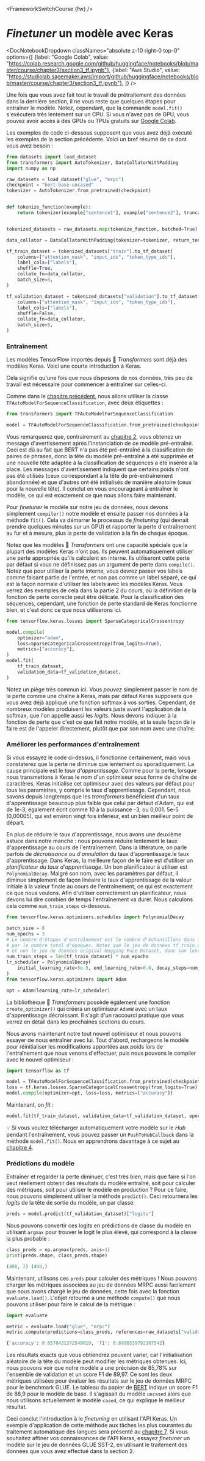 <FrameworkSwitchCourse {fw} />

# <i>Finetuner</i> un modèle avec Keras

<DocNotebookDropdown
  classNames="absolute z-10 right-0 top-0"
  options={[
    {label: "Google Colab", value: "https://colab.research.google.com/github/huggingface/notebooks/blob/master/course/chapter3/section3_tf.ipynb"},
    {label: "Aws Studio", value: "https://studiolab.sagemaker.aws/import/github/huggingface/notebooks/blob/master/course/chapter3/section3_tf.ipynb"},
]} />

Une fois que vous avez fait tout le travail de prétraitement des données dans la dernière section, il ne vous reste que quelques étapes pour entraîner le modèle. Notez, cependant, que la commande `model.fit()` s'exécutera très lentement sur un CPU. Si vous n'avez pas de GPU, vous pouvez avoir accès à des GPUs ou TPUs gratuits sur [Google Colab](https://colab.research.google.com/).

Les exemples de code ci-dessous supposent que vous avez déjà exécuté les exemples de la section précédente. Voici un bref résumé de ce dont vous avez besoin :

```py
from datasets import load_dataset
from transformers import AutoTokenizer, DataCollatorWithPadding
import numpy as np

raw_datasets = load_dataset("glue", "mrpc")
checkpoint = "bert-base-uncased"
tokenizer = AutoTokenizer.from_pretrained(checkpoint)


def tokenize_function(example):
    return tokenizer(example["sentence1"], example["sentence2"], truncation=True)


tokenized_datasets = raw_datasets.map(tokenize_function, batched=True)

data_collator = DataCollatorWithPadding(tokenizer=tokenizer, return_tensors="tf")

tf_train_dataset = tokenized_datasets["train"].to_tf_dataset(
    columns=["attention_mask", "input_ids", "token_type_ids"],
    label_cols=["labels"],
    shuffle=True,
    collate_fn=data_collator,
    batch_size=8,
)

tf_validation_dataset = tokenized_datasets["validation"].to_tf_dataset(
    columns=["attention_mask", "input_ids", "token_type_ids"],
    label_cols=["labels"],
    shuffle=False,
    collate_fn=data_collator,
    batch_size=8,
)
```

### Entraînement

Les modèles TensorFlow importés depuis 🤗 *Transformers* sont déjà des modèles Keras. Voici une courte introduction à Keras.

<Youtube id="rnTGBy2ax1c"/>

Cela signifie qu'une fois que nous disposons de nos données, très peu de travail est nécessaire pour commencer à entraîner sur celles-ci.

<Youtube id="AUozVp78dhk"/>

Comme dans le [chapitre précédent](/course/fr/chapter2), nous allons utiliser la classe `TFAutoModelForSequenceClassification`, avec deux étiquettes : 

```py
from transformers import TFAutoModelForSequenceClassification

model = TFAutoModelForSequenceClassification.from_pretrained(checkpoint, num_labels=2)
```

Vous remarquerez que, contrairement au [chapitre 2](/course/fr/chapter2), vous obtenez un message d'avertissement après l'instanciation de ce modèle pré-entraîné. Ceci est dû au fait que BERT n'a pas été pré-entraîné à la classification de paires de phrases, donc la tête du modèle pré-entraîné a été supprimée et une nouvelle tête adaptée à la classification de séquences a été insérée à la place. Les messages d'avertissement indiquent que certains poids n'ont pas été utilisés (ceux correspondant à la tête de pré-entraînement abandonnée) et que d'autres ont été initialisés de manière aléatoire (ceux pour la nouvelle tête). Il conclut en vous encourageant à entraîner le modèle, ce qui est exactement ce que nous allons faire maintenant.

Pour *finetuner* le modèle sur notre jeu de données, nous devons simplement `compiler()` notre modèle et ensuite passer nos données à la méthode `fit()`. Cela va démarrer le processus de *finetuning* (qui devrait prendre quelques minutes sur un GPU) et rapporter la perte d'entraînement au fur et à mesure, plus la perte de validation à la fin de chaque époque.

<Tip>

Notez que les modèles 🤗 *Transformers* ont une capacité spéciale que la plupart des modèles Keras n'ont pas. Ils peuvent automatiquement utiliser une perte appropriée qu'ils calculent en interne. Ils utiliseront cette perte par défaut si vous ne définissez pas un argument de perte dans `compile()`. Notez que pour utiliser la perte interne, vous devrez passer vos labels comme faisant partie de l'entrée, et non pas comme un label séparé, ce qui est la façon normale d'utiliser les labels avec les modèles Keras. Vous verrez des exemples de cela dans la partie 2 du cours, où la définition de la fonction de perte correcte peut être délicate. Pour la classification des séquences, cependant, une fonction de perte standard de Keras fonctionne bien, et c'est donc ce que nous utiliserons ici.

</Tip>

```py
from tensorflow.keras.losses import SparseCategoricalCrossentropy

model.compile(
    optimizer="adam",
    loss=SparseCategoricalCrossentropy(from_logits=True),
    metrics=["accuracy"],
)
model.fit(
    tf_train_dataset,
    validation_data=tf_validation_dataset,
)
```

<Tip warning={true}>

Notez un piège très commun ici. Vous *pouvez* simplement passer le nom de la perte comme une chaîne à Keras, mais par défaut Keras supposera que vous avez déjà appliqué une fonction softmax à vos sorties. Cependant, de nombreux modèles produisent les valeurs juste avant l'application de la softmax, que l'on appelle aussi les *logits*. Nous devons indiquer à la fonction de perte que c'est ce que fait notre modèle, et la seule façon de le faire est de l'appeler directement, plutôt que par son nom avec une chaîne.

</Tip>


### Améliorer les performances d'entraînement

<Youtube id="cpzq6ESSM5c"/>

Si vous essayez le code ci-dessus, il fonctionne certainement, mais vous constaterez que la perte ne diminue que lentement ou sporadiquement. La cause principale est le *taux d'apprentissage*. Comme pour la perte, lorsque nous transmettons à Keras le nom d'un optimiseur sous forme de chaîne de caractères, Keras initialise cet optimiseur avec des valeurs par défaut pour tous les paramètres, y compris le taux d'apprentissage. Cependant, nous savons depuis longtemps que les *transformers* bénéficient d'un taux d'apprentissage beaucoup plus faible que celui par défaut d'Adam, qui est de 1e-3, également écrit comme 10 à la puissance -3, ou 0,001. 5e-5 (0,00005), qui est environ vingt fois inférieur, est un bien meilleur point de départ.

En plus de réduire le taux d'apprentissage, nous avons une deuxième astuce dans notre manche : nous pouvons réduire lentement le taux d'apprentissage au cours de l'entraînement. Dans la littérature, on parle parfois de *décroissance* ou d'*annulation* du taux d'apprentissage.le taux d'apprentissage. Dans Keras, la meilleure façon de le faire est d'utiliser un *planificateur du taux d'apprentissage*. Un bon planificateur à utiliser est `PolynomialDecay`. Malgré son nom, avec les paramètres par défaut, il diminue simplement de façon linéaire le taux d'apprentissage de la valeur initiale à la valeur finale au cours de l'entraînement, ce qui est exactement ce que nous voulons. Afin d'utiliser correctement un planificateur, nous devons lui dire combien de temps l'entraînement va durer. Nous calculons cela comme `num_train_steps` ci-dessous.

```py
from tensorflow.keras.optimizers.schedules import PolynomialDecay

batch_size = 8
num_epochs = 3
# Le nombre d'étapes d'entraînement est le nombre d'échantillons dans l'ensemble de données, divisé par la taille du batch puis multiplié
# par le nombre total d'époques. Notez que le jeu de données tf_train_dataset est ici un lot tf.data.Dataset
# et non le jeu de données original Hugging Face Dataset, donc son len() est déjà num_samples // batch_size.
num_train_steps = len(tf_train_dataset) * num_epochs
lr_scheduler = PolynomialDecay(
    initial_learning_rate=5e-5, end_learning_rate=0.0, decay_steps=num_train_steps
)
from tensorflow.keras.optimizers import Adam

opt = Adam(learning_rate=lr_scheduler)
```

<Tip>

La bibliothèque 🤗 *Transformers* possède également une fonction `create_optimizer()` qui créera un optimiseur `AdamW` avec un taux d'apprentissage décroissant. Il s'agit d'un raccourci pratique que vous verrez en détail dans les prochaines sections du cours.

</Tip>

Nous avons maintenant notre tout nouvel optimiseur et nous pouvons essayer de nous entraîner avec lui. Tout d'abord, rechargeons le modèle pour réinitialiser les modifications apportées aux poids lors de l'entraînement que nous venons d'effectuer, puis nous pouvons le compiler avec le nouvel optimiseur :

```py
import tensorflow as tf

model = TFAutoModelForSequenceClassification.from_pretrained(checkpoint, num_labels=2)
loss = tf.keras.losses.SparseCategoricalCrossentropy(from_logits=True)
model.compile(optimizer=opt, loss=loss, metrics=["accuracy"])
```

Maintenant, on *fit* :

```py
model.fit(tf_train_dataset, validation_data=tf_validation_dataset, epochs=3)
```

<Tip>

💡 Si vous voulez télécharger automatiquement votre modèle sur le *Hub* pendant l'entraînement, vous pouvez passer un `PushToHubCallback` dans la méthode `model.fit()`. Nous en apprendrons davantage à ce sujet au [chapitre 4](/course/fr/chapter4/3).

</Tip>

### Prédictions du modèle

<Youtube id="nx10eh4CoOs"/>


Entraîner et regarder la perte diminuer, c'est très bien, mais que faire si l'on veut réellement obtenir des résultats du modèle entraîné, soit pour calculer des métriques, soit pour utiliser le modèle en production ? Pour ce faire, nous pouvons simplement utiliser la méthode `predict()`. Ceci retournera les *logits* de la tête de sortie du modèle, un par classe.

```py
preds = model.predict(tf_validation_dataset)["logits"]
```

Nous pouvons convertir ces logits en prédictions de classe du modèle en utilisant `argmax` pour trouver le logit le plus élevé, qui correspond à la classe la plus probable :

```py
class_preds = np.argmax(preds, axis=1)
print(preds.shape, class_preds.shape)
```

```python out
(408, 2) (408,)
```

Maintenant, utilisons ces `preds` pour calculer des métriques ! Nous pouvons charger les métriques associées au jeu de données MRPC aussi facilement que nous avons chargé le jeu de données, cette fois avec la fonction `evaluate.load()`. L'objet retourné a une méthode `compute()` que nous pouvons utiliser pour faire le calcul de la métrique :

```py
import evaluate

metric = evaluate.load("glue", "mrpc")
metric.compute(predictions=class_preds, references=raw_datasets["validation"]["label"])
```

```python out
{'accuracy': 0.8578431372549019, 'f1': 0.8996539792387542}
```

Les résultats exacts que vous obtiendrez peuvent varier, car l'initialisation aléatoire de la tête du modèle peut modifier les métriques obtenues. Ici, nous pouvons voir que notre modèle a une précision de 85,78% sur l'ensemble de validation et un score F1 de 89,97. Ce sont les deux métriques utilisées pour évaluer les résultats sur le jeu de données MRPC pour le benchmark GLUE. Le tableau du papier de [BERT](https://arxiv.org/pdf/1810.04805.pdf) indique un score F1 de 88,9 pour le modèle de base. Il s'agissait du modèle `uncased` alors que nous utilisons actuellement le modèle `cased`, ce qui explique le meilleur résultat.

Ceci conclut l'introduction à le *finetuning* en utilisant l'API Keras. Un exemple d'application de cette méthode aux tâches les plus courantes du traitement automatique des langues sera présenté au [chapitre 7](/course/fr/chapter7). Si vous souhaitez affiner vos connaissances de l'API Keras, essayez *finetuner* un modèle sur le jeu de données GLUE SST-2, en utilisant le traitement des données que vous avez effectué dans la section 2.
